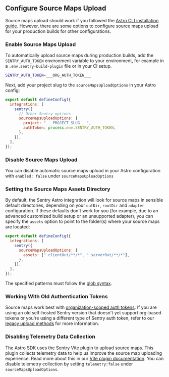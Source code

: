 ## Configure Source Maps Upload

Source maps upload should work if you followed the [Astro CLI installation guide](/platforms/javascript/guides/astro/#add-readable-stack-traces-to-errors). However, there are some options to configure source maps upload for your production builds for other configurations.

### Enable Source Maps Upload

To automatically upload source maps during production builds, add the `SENTRY_AUTH_TOKEN` environment variable to your environment, for example in a `.env.sentry-build-plugin` file or in your CI setup.

<OrgAuthTokenNote />

```bash {filename:.env.sentry-build-plugin}
SENTRY_AUTH_TOKEN=___ORG_AUTH_TOKEN___
```

Next, add your project slug to the `sourceMapsUploadOptions` in your Astro config:

```javascript {filename:astro.config.mjs}
export default defineConfig({
  integrations: [
    sentry({
      // Other Sentry options
      sourceMapsUploadOptions: {
        project: "___PROJECT_SLUG___",
        authToken: process.env.SENTRY_AUTH_TOKEN,
      },
    }),
  ],
});
```

### Disable Source Maps Upload

You can disable automatic source maps upload in your Astro configuration with `enabled: false` under `sourceMapsUploadOptions`

### Setting the Source Maps Assets Directory

By default, the Sentry Astro integration will look for source maps in sensible default directories, depending on your `outDir`, `rootDir` and `adapter` configuration.
If these defaults don't work for you (for example, due to an advanced customized build setup or an unsupported adapter), you can specify the `assets` option to point to the folder(s) where your source maps are located:

```javascript {filename:astro.config.mjs}
export default defineConfig({
  integrations: [
    sentry({
      sourceMapsUploadOptions: {
        assets: [".clientOut/**/*", ".serverOut/**/*"],
      },
    }),
  ],
});
```

The specified patterns must follow the [glob syntax](https://www.npmjs.com/package/glob#glob-primer).

### Working With Old Authentication Tokens

Source maps work best with [organization-scoped auth tokens](/account/auth-tokens/#organization-tokens). If you are using an old self-hosted Sentry version that doesn't yet support org-based tokens or you're using a different type of Sentry auth token, refer to our [legacy upload methods](/platforms/javascript/guides/astro/sourcemaps/troubleshooting_js/#working-with-old-authentication-tokens) for more information.


### Disabling Telemetry Data Collection

The Astro SDK uses the Sentry Vite plugin to upload source maps.
This plugin collects telemetry data to help us improve the source map uploading experience.
Read more about this in our [Vite plugin documentation](https://www.npmjs.com/package/@sentry/vite-plugin#telemetry).
You can disable telemetry collection by setting `telemetry:false` under `sourceMapsUploadOptions`.
